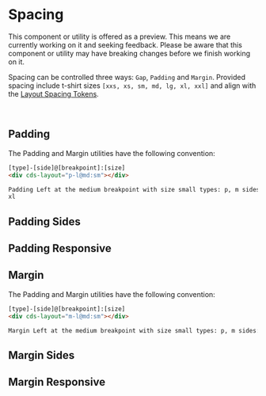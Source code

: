
<Meta title="Foundation/Layout/Spacing" />

# Spacing

<cds-alert-group status="warning" cds-layout="m-b:lg">
  <cds-alert>
    This component or utility is offered as a preview. This means we are currently working on it and seeking feedback.
    Please be aware that this component or utility may have breaking changes before we finish working on it.
  </cds-alert>
</cds-alert-group>

Spacing can be controlled three ways: `Gap`, `Padding` and `Margin`.
Provided spacing include t-shirt sizes `[xxs, xs, sm, md, lg, xl, xxl]` and align with
the [Layout Spacing Tokens](./?path=/docs/experimental-spacing-getting-started--page).

<br />

## Padding

The Padding and Margin utilities have the following convention:

```html
[type]-[side]@[breakpoint]:[size]
<div cds-layout="p-l@md:sm"></div>

Padding Left at the medium breakpoint with size small types: p, m sides: t, r, b, l breakpoints/sizes: xs, sm, md, lg,
xl
```

<Preview>
  <Story id="foundation-layout-stories--spacing-padding" />
</Preview>

## Padding Sides

<Preview>
  <Story id="foundation-layout-stories--spacing-padding-sides" />
</Preview>

## Padding Responsive

<Preview>
  <Story id="foundation-layout-stories--spacing-padding-responsive" />
</Preview>

## Margin

The Padding and Margin utilities have the following convention:

```html
[type]-[side]@[breakpoint]:[size]
<div cds-layout="m-l@md:sm"></div>

Margin Left at the medium breakpoint with size small types: p, m sides: t, r, b, l breakpoints/sizes: xs, sm, md, lg, xl
```

<Preview>
  <Story id="foundation-layout-stories--spacing-margin" />
</Preview>

## Margin Sides

<Preview>
  <Story id="foundation-layout-stories--spacing-margin-sides" />
</Preview>

## Margin Responsive

<Preview>
  <Story id="foundation-layout-stories--spacing-margin-responsive" />
</Preview>

